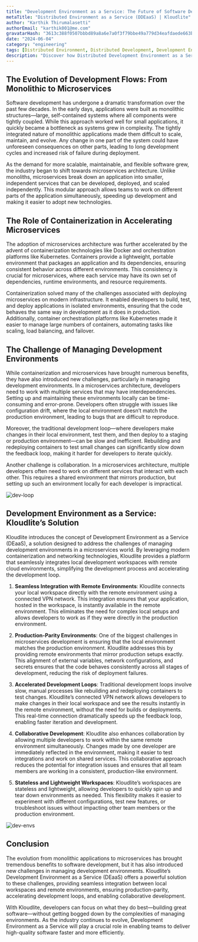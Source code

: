 ```yaml
---
title: "Development Environment as a Service: The Future of Software Development"
metaTitle: "Distributed Environment as a Service (DDEaaS) | Kloudlite"
author: "Karthik Thirumalasetti"
authorEmail: "karthik001@me.com"
gravatarHash: "3613c388f0507bbbd89a8a6e7a0f3f79bbe49a779d34eafdaede663b3f2a2542"
date: "2024-06-04"
category: "engineering"
tags: [Distributed Environment, Distributed Development, Development Environments]
description: "Discover how Distributed Development Environment as a Service (DDEaaS) enhances scalability, collaboration, and productivity in development. Learn about Kloudlite's innovative DDEaaS solution for seamless, secure, and efficient software development."
---
```


## The Evolution of Development Flows: From Monolithic to Microservices

Software development has undergone a dramatic transformation over the past few decades. In the early days, applications were built as monolithic structures—large, self-contained systems where all components were tightly coupled. While this approach worked well for small applications, it quickly became a bottleneck as systems grew in complexity. The tightly integrated nature of monolithic applications made them difficult to scale, maintain, and evolve. Any change in one part of the system could have unforeseen consequences on other parts, leading to long development cycles and increased risk of failure during deployment.

As the demand for more scalable, maintainable, and flexible software grew, the industry began to shift towards microservices architecture. Unlike monoliths, microservices break down an application into smaller, independent services that can be developed, deployed, and scaled independently. This modular approach allows teams to work on different parts of the application simultaneously, speeding up development and making it easier to adopt new technologies.

## The Role of Containerization in Accelerating Microservices

The adoption of microservices architecture was further accelerated by the advent of containerization technologies like Docker and orchestration platforms like Kubernetes. Containers provide a lightweight, portable environment that packages an application and its dependencies, ensuring consistent behavior across different environments. This consistency is crucial for microservices, where each service may have its own set of dependencies, runtime environments, and resource requirements.

Containerization solved many of the challenges associated with deploying microservices on modern infrastructure. It enabled developers to build, test, and deploy applications in isolated environments, ensuring that the code behaves the same way in development as it does in production. Additionally, container orchestration platforms like Kubernetes made it easier to manage large numbers of containers, automating tasks like scaling, load balancing, and failover.

## The Challenge of Managing Development Environments

While containerization and microservices have brought numerous benefits, they have also introduced new challenges, particularly in managing development environments. In a microservices architecture, developers need to work with multiple services that may have interdependencies. Setting up and maintaining these environments locally can be time-consuming and error-prone. Developers often struggle with issues like configuration drift, where the local environment doesn’t match the production environment, leading to bugs that are difficult to reproduce.

Moreover, the traditional development loop—where developers make changes in their local environment, test them, and then deploy to a staging or production environment—can be slow and inefficient. Rebuilding and redeploying containers to test small changes can significantly slow down the feedback loop, making it harder for developers to iterate quickly.

Another challenge is collaboration. In a microservices architecture, multiple developers often need to work on different services that interact with each other. This requires a shared environment that mirrors production, but setting up such an environment locally for each developer is impractical.


![dev-loop](/docs/introduction/dev-loop.png)

## Development Environment as a Service: Kloudlite’s Solution

Kloudlite introduces the concept of Development Environment as a Service (DEaaS), a solution designed to address the challenges of managing development environments in a microservices world. By leveraging modern containerization and networking technologies, Kloudlite provides a platform that seamlessly integrates local development workspaces with remote cloud environments, simplifying the development process and accelerating the development loop.

1. **Seamless Integration with Remote Environments**: Kloudlite connects your local workspace directly with the remote environment using a connected VPN network. This integration ensures that your application, hosted in the workspace, is instantly available in the remote environment. This eliminates the need for complex local setups and allows developers to work as if they were directly in the production environment.

2. **Production-Parity Environments**: One of the biggest challenges in microservices development is ensuring that the local environment matches the production environment. Kloudlite addresses this by providing remote environments that mirror production setups exactly. This alignment of external variables, network configurations, and secrets ensures that the code behaves consistently across all stages of development, reducing the risk of deployment failures.

3. **Accelerated Development Loops**: Traditional development loops involve slow, manual processes like rebuilding and redeploying containers to test changes. Kloudlite’s connected VPN network allows developers to make changes in their local workspace and see the results instantly in the remote environment, without the need for builds or deployments. This real-time connection dramatically speeds up the feedback loop, enabling faster iteration and development.

4. **Collaborative Development**: Kloudlite also enhances collaboration by allowing multiple developers to work within the same remote environment simultaneously. Changes made by one developer are immediately reflected in the environment, making it easier to test integrations and work on shared services. This collaborative approach reduces the potential for integration issues and ensures that all team members are working in a consistent, production-like environment.

5. **Stateless and Lightweight Workspaces**: Kloudlite’s workspaces are stateless and lightweight, allowing developers to quickly spin up and tear down environments as needed. This flexibility makes it easier to experiment with different configurations, test new features, or troubleshoot issues without impacting other team members or the production environment.

![dev-envs](/blog/collaborate.png)

## Conclusion

The evolution from monolithic applications to microservices has brought tremendous benefits to software development, but it has also introduced new challenges in managing development environments. Kloudlite’s Development Environment as a Service (DEaaS) offers a powerful solution to these challenges, providing seamless integration between local workspaces and remote environments, ensuring production-parity, accelerating development loops, and enabling collaborative development.

With Kloudlite, developers can focus on what they do best—building great software—without getting bogged down by the complexities of managing environments. As the industry continues to evolve, Development Environment as a Service will play a crucial role in enabling teams to deliver high-quality software faster and more efficiently.